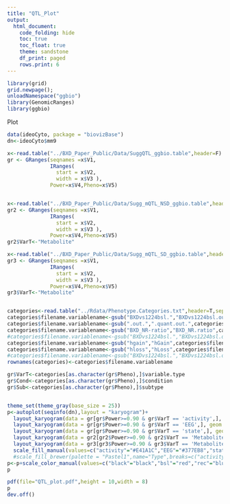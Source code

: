 ```yaml
---
title: "QTL_Plot"
output:
  html_document:
    code_folding: hide
    toc: true
    toc_float: true
    theme: sandstone
    df_print: paged
    rows.print: 6
---
```



```r
library(grid)
grid.newpage();
unloadNamespace("ggbio")
library(GenomicRanges)
library(ggbio)
```

Plot

```r

data(ideoCyto, package = "biovizBase")
dn<-ideoCyto$mm9

x<-read.table("../BXD_Paper_Public/Data/SuggQTL_ggbio.table",header=F)
gr <- GRanges(seqnames =x$V1,
              IRanges(
                start = x$V2,
                width = x$V3 ),
              Power=x$V4,Pheno=x$V5)


x<-read.table("../BXD_Paper_Public/Data/Sugg_mQTL_NSD_ggbio.table",header=F)
gr2 <- GRanges(seqnames =x$V1,
              IRanges(
                start = x$V2,
                width = x$V3 ),
              Power=x$V4,Pheno=x$V5)
gr2$VarT<-"Metabolite"

x<-read.table("../BXD_Paper_Public/Data/Sugg_mQTL_SD_ggbio.table",header=F)
gr3 <- GRanges(seqnames =x$V1,
              IRanges(
                start = x$V2,
                width = x$V3 ),
              Power=x$V4,Pheno=x$V5)
gr3$VarT<-"Metabolite"


categories<-read.table("../Rdata/Phenotype.Categories.txt",header=T,sep="\t")
categories$filename.variablename<-gsub("BXDvs1224bsl.","BXDvs1224bsl.out.",categories$filename.variablename)
categories$filename.variablename<-gsub(".out.",".quant.out.",categories$filename.variablename)
categories$filename.variablename<-gsub("BXD_NR-ratio","BXD_NR.ratio",categories$filename.variablename)
#categories$filename.variablename<-gsub("BXDvs1224bsl.","BXDvs1224bsl.quant.out.",categories$filename.variablename)
categories$filename.variablename<-gsub("hgain","hGain",categories$filename.variablename)
categories$filename.variablename<-gsub("hloss","hLoss",categories$filename.variablename)
#categories$filename.variablename<-gsub("BXDvs1224bsl.","BXDvs1224bsl.out.",categories$filename.variablename)
rownames(categories)<-categories$filename.variablename

gr$VarT<-categories[as.character(gr$Pheno),]$variable.type
gr$Cond<-categories[as.character(gr$Pheno),]$condition
gr$Sub<-categories[as.character(gr$Pheno),]$subtype


theme_set(theme_gray(base_size = 25))
p<-autoplot(seqinfo(dn),layout = "karyogram")+
  layout_karyogram(data = gr[gr$Power>=0.90 & gr$VarT == 'activity',], geom = "rect", ylim = c(0, 2),aes(fill = VarT,color=rgb(0,0,0,alpha=0),alpha=1))+
  layout_karyogram(data = gr[gr$Power>=0.90 & gr$VarT == 'EEG',], geom = "rect", ylim = c(2.5, 5),aes(fill = VarT,color=rgb(0,0,0,alpha=0),alpha=1))+
  layout_karyogram(data = gr[gr$Power>=0.90 & gr$VarT == 'state',], geom = "rect", ylim = c(5, 7.5),aes(fill = VarT,color=rgb(0,0,0,alpha=0),alpha=1))+
  layout_karyogram(data = gr2[gr2$Power>=0.90 & gr2$VarT == 'Metabolite',], geom = "rect", ylim = c(7.5, 10),aes(fill = VarT,color=rgb(0,0,0,alpha=0),alpha=1))+
  layout_karyogram(data = gr3[gr3$Power>=0.90 & gr3$VarT == 'Metabolite',], geom = "rect", ylim = c(7.5, 10),aes(fill = VarT,color=rgb(0,0,0,alpha=0),alpha=1))+
  scale_fill_manual(values=c("activity"="#E41A1C","EEG"="#377EB8","state"="#4DAF4A","Metabolite"="#984EA3"),name="Type",labels=c("Activity","EEG","State","Metabolite"),breaks=c("activity","EEG","state","Metabolite"))
  #scale_fill_brewer(palette = "Pastel1",name="Type",breaks=c("activity","EEG","state","Metabolite"),labels=c("Activity","EEG","State","Metabolite"))
p<-p+scale_color_manual(values=c("black"="black","bsl"="red","rec"="blue","rec vs bsl"="green","SD"="purple"),name="")
p

pdf(file="QTL_plot.pdf",height = 10,width = 8)
p
dev.off()
```





